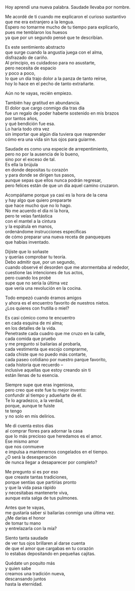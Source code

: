 Hoy aprendí una nueva palabra. Saudade llevaba por nombre.  

Me acordé de ti cuando me explicaron el curioso sustantivo  
que me era extranjero a la lengua.  
Espero no tomarme mucho de tu tiempo para explicarlo,  
pues me temblaron los huesos  
ya que por un segundo pensé que te describían.  

Es este sentimiento abstracto  
que surge cuando la angustia juega con el alma,  
disfrazado de cariño.  
Al principio, es cuidadoso para no asustarte,  
pero necesita de espacio  
y poco a poco,  
lo que un día trajo dolor a la panza de tanto reírse,  
hoy lo hace en el pecho de tanto extrañarte.  

Aún no te vayas, recién empiezo.  

También hay gratitud en abundancia.  
El dolor que cargo conmigo día tras día  
fue un regalo de poder haberte sostenido en mis brazos  
por tantos años,  
y qué bendición fue esa.  
Lo haría todo otra vez  
sin importar que algún día tuviera que reaprender  
cómo era una vida sin tus ojos para guiarme.  

Saudade es como una especie de arrepentimiento,  
pero no por la ausencia de lo bueno,  
sino por el exceso de tal.  
Es ella la brújula  
en donde depositas tu corazón  
y para donde se dirigen tus pasos,  
aunque sepas que ellos nunca podrán regresar,  
pero felices están de que un día aquel camino cruzaron.  

Acompáñame porque ya casi es la hora de la cena  
y hay algo que quiero prepararte  
que hace mucho que no lo hago.  
No me acuerdo el día ni la hora,  
pero te veías fantástica  
con el mantel a la cintura  
y la espátula en manos,  
ordenándome instrucciones específicas  
de cómo preparar una nueva receta de panqueques  
que habías inventado.  

Dijiste que lo soñaste  
y querías comprobar tu teoría.  
Debo admitir que, por un segundo,  
cuando observé el desorden que me atormentaba al rededor,  
cuestione las intenciones de tus actos,  
pero cuando los probé  
supe que no sería la última vez  
que vería una revolución en la cocina.  

Todo empezó cuando éramos amigos  
y ahora es el encuentro favorito de nuestros nietos.  
¿Los quieres con frutilla o miel?  

Es casi cómico como te encuentro  
en cada esquina de mi alma;  
en los detalles de la vida.  
Penetraste cada cuadro que me cruzo en la calle,  
cada comida que pruebo  
y me pregunto si bailarías al probarla,  
cada vestimenta que escojo comprarme,  
cada chiste que no puedo más contarte,  
cada paseo cotidiano por nuestro parque favorito,  
cada historia que recuerdo –  
inclusive aquellas que estoy creando sin ti  
están llenas de tu esencia.  

Siempre supe que eras ingeniosa,  
pero creo que este fue tu mejor invento:  
confundir al tiempo y adueñarte de él.  
Te lo agradezco, a la verdad,  
porque, aunque te fuiste  
te tengo  
y no solo en mis delirios.  

Me di cuenta estos días  
al comprar flores para adornar la casa  
que lo más precioso que heredamos es el amor.  
Ese mismo amor  
que nos conmueve  
e impulsa a mantenernos congelados en el tiempo.  
¿O será la desesperación  
de nunca llegar a desaparecer por completo?  

Me pregunto si es por eso  
que creaste tantas tradiciones,  
porque sentías que partirías pronto  
y que la vida pasa rápido  
y necesitabas mantenerte viva,  
aunque esta salga de tus pulmones.  

Antes que te vayas,  
me gustaría saber si bailarías conmigo una última vez.  
¿Me darías el honor  
de tomar tu mano  
y entrelazarla con la mía?  

Siento tanta saudade  
de ver tus ojos brillaren al darse cuenta  
de que el amor que cargabas en tu corazón  
lo estabas depositando en pequeñas cajitas.  

Quédate un poquito más  
y quien sabe  
creamos una tradición nueva,  
descansando juntos  
hasta la eternidad.  